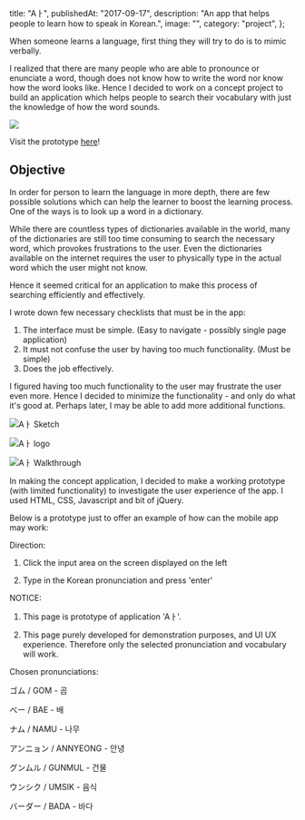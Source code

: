   title: "Aㅏ",
  publishedAt: "2017-09-17",
  description: "An app that helps people to learn how to speak in Korean.",
  image: "",
  category: "project",
};

When someone learns a language, first thing they will try to do is to mimic verbally.

I realized that there are many people who are able to pronounce or enunciate a word, though does not know how to write the word nor know how the word looks like. Hence I decided to work on a concept project to build an application which helps people to search their vocabulary with just the knowledge of how the word sounds.

![](/static/images/aㅏ/aㅏ_portfolio0501.jpg)

Visit the prototype [here](https://codepen.io/withoutwax/pen/VMvXWJ)!

## Objective

In order for person to learn the language in more depth, there are few possible solutions which can help the learner to boost the learning process. One of the ways is to look up a word in a dictionary.

While there are countless types of dictionaries available in the world, many of the dictionaries are still too time consuming to search the necessary word, which provokes frustrations to the user. Even the dictionaries available on the internet requires the user to physically type in the actual word which the user might not know.

Hence it seemed critical for an application to make this process of searching efficiently and effectively.

I wrote down few necessary checklists that must be in the app:

1. The interface must be simple. (Easy to navigate - possibly single page application)
2. It must not confuse the user by having too much functionality. (Must be simple)
3. Does the job effectively.

I figured having too much functionality to the user may frustrate the user even more. Hence I decided to minimize the functionality - and only do what it's good at. Perhaps later, I may be able to add more additional functions.

![Aㅏ Sketch](/static/images/aㅏ/aㅏ-sketch01_03.jpg "Aㅏ Sketch")

![Aㅏ logo](/static/images/aㅏ/aㅏ_portfolio01.jpg "Aㅏ logo")

![Aㅏ Walkthrough](/static/images/aㅏ/aㅏ_portfolio07.jpg "Aㅏ Walkthrough")

In making the concept application, I decided to make a working prototype (with limited functionality) to investigate the user experience of the app. I used HTML, CSS, Javascript and bit of jQuery.

Below is a prototype just to offer an example of how can the mobile app may work:

Direction:

1. Click the input area on the screen displayed on the left

2. Type in the Korean pronunciation and press 'enter'

NOTICE:

1. This page is prototype of application 'Aㅏ'.

2. This page purely developed for demonstration purposes, and UI UX experience. Therefore only the selected pronunciation and vocabulary will work.

Chosen pronunciations:

ゴム / GOM - 곰

べー / BAE - 배

ナム / NAMU - 나무

アンニョン / ANNYEONG - 안녕

グンムル / GUNMUL - 건물

ウンシク / UMSIK - 음식

バーダー / BADA - 바다
